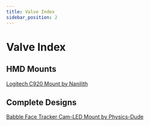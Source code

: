 ```yaml
---
title: Valve Index
sidebar_position: 2
---
```


# Valve Index

## HMD Mounts
[Logitech C920 Mount by Nanilith](https://www.thingiverse.com/thing:6431200)

## Complete Designs
[Babble Face Tracker Cam-LED Mount by Physics-Dude](https://github.com/Physics-Dude/Phys-Index-EyetrackVR-HW/tree/main/Babble%20Face%20Tracker%20Cam-LED%20Mount)
